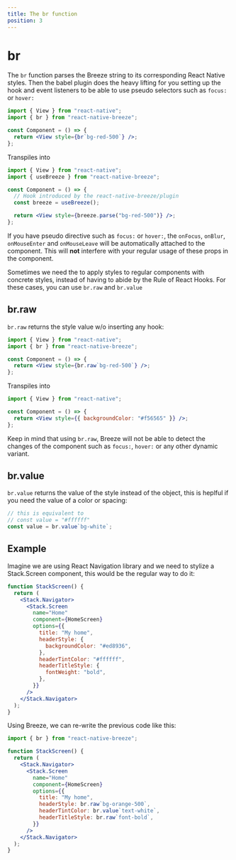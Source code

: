 ```yaml
---
title: The br function
position: 3
---
```



# br

The `br` function parses the Breeze string to its corresponding React Native styles. Then the babel plugin does the heavy lifting for you setting up the hook and event listeners to be able to use pseudo selectors such as `focus:` or `hover:`

```jsx
import { View } from "react-native";
import { br } from "react-native-breeze";

const Component = () => {
  return <View style={br`bg-red-500`} />;
};
```

Transpiles into

```jsx
import { View } from "react-native";
import { useBreeze } from "react-native-breeze";

const Component = () => {
  // Hook introduced by the react-native-breeze/plugin
  const breeze = useBreeze();

  return <View style={breeze.parse("bg-red-500")} />;
};
```

<!-- prettier-ignore -->
<Note>

If you have pseudo directive such as `focus:` or `hover:`, the `onFocus`, `onBlur`, `onMouseEnter` and `onMouseLeave` will be automatically attached to the component. This will **not** interfere with your regular usage of these props in the component.

</Note>


Sometimes we need the to apply styles to regular components with concrete styles, instead of having to abide by the Rule of React Hooks. For these cases, you can use `br.raw` and `br.value`

## br.raw

`br.raw` returns the style value w/o inserting any hook:

```jsx
import { View } from "react-native";
import { br } from "react-native-breeze";

const Component = () => {
  return <View style={br.raw`bg-red-500`} />;
};
```

Transpiles into

```jsx
import { View } from "react-native";

const Component = () => {
  return <View style={{ backgroundColor: "#f56565" }} />;
};
```

<!-- prettier-ignore -->
<Note>

Keep in mind that using `br.raw`, Breeze will not be able to detect the changes of the component such as `focus:`, `hover:` or any other dynamic variant.

</Note>


## br.value

`br.value` returns the value of the style instead of the object, this is heplful if you need the value of a color or spacing:

```js
// this is equivalent to
// const value = "#ffffff"
const value = br.value`bg-white`;
```

## Example

Imagine we are using React Navigation library and we need to stylize a Stack.Screen component, this would be the regular way to do it:

```jsx
function StackScreen() {
  return (
    <Stack.Navigator>
      <Stack.Screen
        name="Home"
        component={HomeScreen}
        options={{
          title: "My home",
          headerStyle: {
            backgroundColor: "#ed8936",
          },
          headerTintColor: "#ffffff",
          headerTitleStyle: {
            fontWeight: "bold",
          },
        }}
      />
    </Stack.Navigator>
  );
}
```

Using Breeze, we can re-write the previous code like this:

```jsx
import { br } from "react-native-breeze";

function StackScreen() {
  return (
    <Stack.Navigator>
      <Stack.Screen
        name="Home"
        component={HomeScreen}
        options={{
          title: "My home",
          headerStyle: br.raw`bg-orange-500`,
          headerTintColor: br.value`text-white`,
          headerTitleStyle: br.raw`font-bold`,
        }}
      />
    </Stack.Navigator>
  );
}
```
